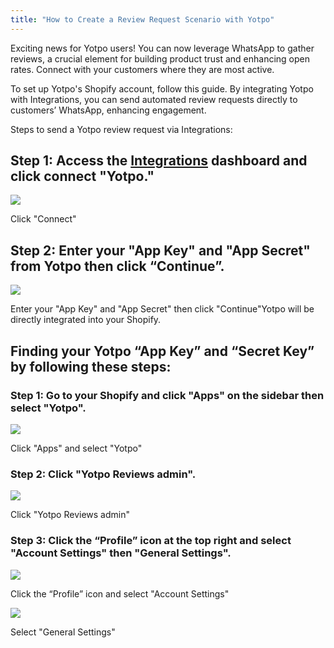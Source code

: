 ```yaml
---
title: "How to Create a Review Request Scenario with Yotpo"
---
```


Exciting news for Yotpo users\! You can now leverage WhatsApp to gather reviews, a crucial element for building product trust and enhancing open rates. Connect with your customers where they are most active.

To set up Yotpo's Shopify account, follow this guide. By integrating Yotpo with Integrations, you can send automated review requests directly to customers’ WhatsApp, enhancing engagement.

Steps to send a Yotpo review request via Integrations:

## **Step 1:** Access the [Integrations](https://app.bitbybit.studio/integrations) dashboard and click connect "Yotpo."

![](https://cdn.prod.website-files.com/659655f5b20d395a5c69efcf/66ea53098884f32fdffedbf8_AD_4nXeP1IhFxmT39_XPftQk_r6fmALUrtOpaKUXjoXaU68LwtSU4rEqIht27mhNGESH2VIfxPrWEjO4EkMy04K-OY8S3NqKfY59mssatIIZnmMGEfD_TfsnTFW34OkEBwo2C_vgPKTGDLCxpiT6JWptCQ0jMTgj.png)

Click "Connect"

## **Step 2:** Enter your "App Key" and "App Secret" from Yotpo then click “Continue”.

![](https://cdn.prod.website-files.com/659655f5b20d395a5c69efcf/66ea3e3b10658c5f1e1a7c79_AD_4nXdVliVibL0GlnuBgAdmAhamwaofowmwRfe17g3gfkqrzecokpKGTbpVFAH1dNTN-E1xSHkGID2LaoF5JciRuxRun-HDwCLAtFW7zTI5pSqaYG3hphYcrgiUH4Osmj9g_uKliJC2AE5yVNt1cIGF3g_NEU0.png)

Enter your "App Key" and "App Secret" then click "Continue"Yotpo will be directly integrated into your Shopify.

## Finding your Yotpo “App Key” and “Secret Key” by following these steps:

### **Step 1:** Go to your Shopify and click "Apps" on the sidebar then select "Yotpo".

![](https://cdn.prod.website-files.com/659655f5b20d395a5c69efcf/66ea3e3bda96b4178835bdc5_AD_4nXcjjpF1ECTkcroEkXgde4LYkZvluivivPacirp2ijYZ2SM4WRopBSXOUj_Qpql38Yfebameea77ssnKcAWeRztzzyawuZwV4XUmdJepg3JH-u4k4s3nblkfqsH2q_4oo9W7W3GUDfeofchvHfKVJWpCTt3c.png)

Click "Apps" and select "Yotpo"

### **Step 2:** Click "Yotpo Reviews admin".

![](https://cdn.prod.website-files.com/659655f5b20d395a5c69efcf/66ea3e3b7dc9d89d1f2d0ee5_AD_4nXe6P6o500dGCX_fHcr3u5k9mKmZ3JTBJPsqIKFq0-UURNNQ2dkPvmYpWD1arUxFmu31g3RaPbAXb9tu2VjnF6nkj4u7rjtJm4n9ETaWLwrzEJ-G8CQcwX3zZuYzyM4cx_4PgfhCIueqW72R4feNY0s0v80.png)

Click "Yotpo Reviews admin"

### **Step 3:** Click the “Profile” icon at the top right and select "Account Settings" then "General Settings".

![](https://cdn.prod.website-files.com/659655f5b20d395a5c69efcf/66ea3e3b47653fec9ac886a0_AD_4nXd83myuTTSE-rbBOGoEbNQtcvj8RnsZs6jQSYynMySf3r7t6Sny6gbBXIjptukt_AgaYFp8lNQM6kc1EFIdAXW70Ta7PFgsi4ottKRFw7ZDM7tWjkGF1x_plOy8umHafmdxbSZHItzAu9Zn6Yfl8ZqXaGE.png)

Click the “Profile” icon and select "Account Settings"

![](https://cdn.prod.website-files.com/659655f5b20d395a5c69efcf/66ea3e3bf8814c98ce885b28_AD_4nXc_SIyAakXUFICRPTJQjPxi-g3iTjhzN_LkHOfDHB4jS7b7owTwfh2tCGQAqQuw7whBkva_ldkP4LrRMUU8AXljMimnYTiXvSHPZD9jPxcikvUv9JWfIAc-JXMzYOzI8fRVT5HbhUamZxnjH7WHlbxSwOe9.png)

Select "General Settings"